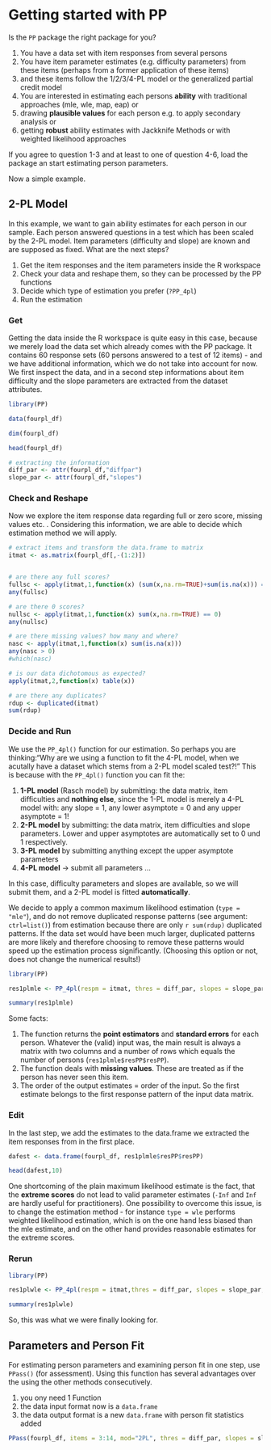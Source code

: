 <!--
%\VignetteEngine{knitr::knitr}
%\VignetteIndexEntry{Getting started with PP}
-->
# Getting started with PP

Is the `PP` package the right package for you?


1. You have a data set with item responses from several persons
2. You have item parameter estimates (e.g. difficulty parameters) from these items (perhaps from a former application of these items)
3. and these items follow the 1/2/3/4-PL model or the generalized partial credit model
4. You are interested in estimating each persons **ability** with traditional approaches (mle, wle, map, eap) or
5. drawing **plausible values** for each person e.g. to apply secondary analysis or
6. getting **robust** ability estimates with Jackknife Methods or with weighted likelihood approaches


If you agree to question 1-3 and at least to one of question 4-6, load the package an start estimating person parameters.


Now a simple example.


## 2-PL Model


In this example, we want to gain ability estimates for each person in our sample. Each person answered questions in a test which has been scaled by the 2-PL model. Item parameters (difficulty and slope) are known and are supposed as fixed. What are the next steps?

1. Get the item responses and the item parameters inside the R workspace
2. Check your data and reshape them, so they can be processed by the PP functions
3. Decide which type of estimation you prefer (`?PP_4pl`)
4. Run the estimation


### Get

Getting the data inside the R workspace is quite easy in this case, because we merely load the data set which already comes with the PP package. It contains 60 response sets (60 persons answered to a test of 12 items) - and we have additional information, which we do not take into account for now. We first inspect the data, and in a second step informations about item difficulty and the slope parameters are extracted from the dataset attributes.

```r

library(PP)

data(fourpl_df)

dim(fourpl_df)

head(fourpl_df)

# extracting the information
diff_par <- attr(fourpl_df,"diffpar")
slope_par <- attr(fourpl_df,"slopes")

```



### Check and Reshape


Now we explore the item response data regarding full or zero score, missing values etc. . Considering this information, we are able to decide which estimation method we will apply.


```r

# extract items and transform the data.frame to matrix
itmat <- as.matrix(fourpl_df[,-(1:2)])


# are there any full scores?
fullsc <- apply(itmat,1,function(x) (sum(x,na.rm=TRUE)+sum(is.na(x))) == length(x))
any(fullsc)

# are there 0 scores?
nullsc <- apply(itmat,1,function(x) sum(x,na.rm=TRUE) == 0)
any(nullsc)

# are there missing values? how many and where?
nasc <- apply(itmat,1,function(x) sum(is.na(x)))
any(nasc > 0)
#which(nasc)

# is our data dichotomous as expected?
apply(itmat,2,function(x) table(x))

# are there any duplicates?
rdup <- duplicated(itmat)
sum(rdup)


```



### Decide and Run


We use the `PP_4pl()` function for our estimation. So perhaps you are thinking:"Why are we using a function to fit the 4-PL model, when we acutally have a dataset which stems from a 2-PL model scaled test?!" This is because with the `PP_4pl()` function you can fit the:

1. **1-PL model** (Rasch model) by submitting: the data matrix, item difficulties and **nothing else**, since the 1-PL model is merely a 4-PL model with: any slope = 1, any lower asymptote = 0 and any upper asymptote = 1!
2. **2-PL model** by submitting: the data matrix, item difficulties and slope parameters. Lower and upper asymptotes are automatically set to 0 und 1 respectively.
3. **3-PL model** by submitting anything except the upper asymptote parameters
4. **4-PL model** $\rightarrow$ submit all parameters ...

In this case, difficulty parameters and slopes are available, so we will submit them, and a 2-PL model is fitted **automatically**.

We decide to apply a common maximum likelihood estimation (`type = "mle"`), and do not remove duplicated response patterns (see argument: `ctrl=list()`) from estimation because there are only `r sum(rdup)` duplicated patterns. If the data set would have been much larger, duplicated patterns are more likely and therefore choosing to remove these patterns would speed up the estimation process significantly. (Choosing this option or not, does not change the numerical results!)


```r
library(PP)

res1plmle <- PP_4pl(respm = itmat, thres = diff_par, slopes = slope_par, type = "mle")

summary(res1plmle)

```

Some facts:

1. The function returns the **point estimators** and **standard errors** for each person. Whatever the (valid) input was, the main result is always a matrix with two columns and a number of rows which equals the number of persons (`res1plmle$resPP$resPP`).
2. The function deals with **missing values**. These are treated as if the person has never seen this item.
3. The order of the output estimates = order of the input. So the first estimate belongs to the first response pattern of the input data matrix.



### Edit

In the last step, we add the estimates to the data.frame we extracted the item responses from in the first place.


```r

dafest <- data.frame(fourpl_df, res1plmle$resPP$resPP)

head(dafest,10)
```


One shortcoming of the plain maximum likelihood estimate is the fact, that the **extreme scores** do not lead to valid parameter estimates (`-Inf` and `Inf` are hardly useful for practitioners). One possibility to overcome this issue, is to change the estimation method - for instance `type = wle` performs weighted likelihood estimation, which is on the one hand less biased than the mle estimate, and on the other hand provides reasonable estimates for the extreme scores.


### Rerun


```r
library(PP)

res1plwle <- PP_4pl(respm = itmat,thres = diff_par, slopes = slope_par, type = "wle")

summary(res1plwle)
```


So, this was what we were finally looking for.


## Parameters and Person Fit 

For estimating person parameters and examining person fit in one step, use `PPass()` (for assessment). Using this function has several advantages over the using the other methods consecutively.

1. you ony need 1 Function
2. the data input format now is a `data.frame`
3. the data output format is a new `data.frame` with person fit statistics added


```r

PPass(fourpl_df, items = 3:14, mod="2PL", thres = diff_par, slopes = slope_par, type = "wle")


```







